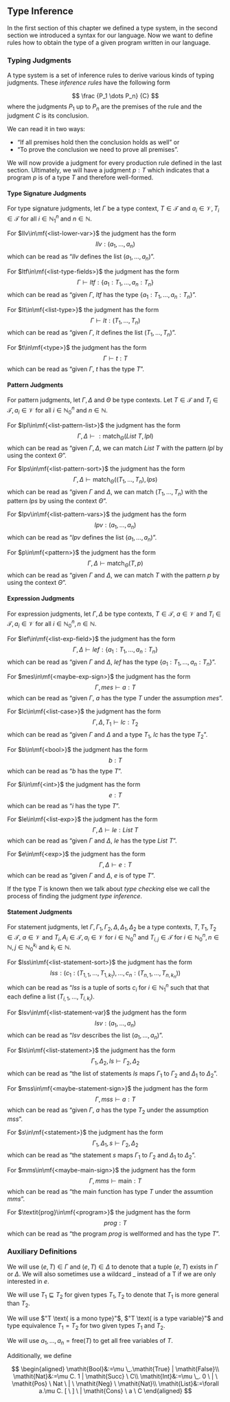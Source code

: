 \setcounter{section}{3}
\setcounter{subsection}{2}

## Type Inference

In the first section of this chapter we defined a type system, in the second section we introduced a syntax for our language. Now we want to define rules how to obtain the type of a given program written in our language.

### Typing Judgments

A type system is a set of inference rules to derive various kinds of typing judgments. These _inference rules_ have the following form

$$
\frac
{P_1 \dots P_n}
{C}
$$
where the judgments $P_1$ up to $P_n$ are the premises of the rule and the judgment $C$ is its conclusion.

We can read it in two ways:

* "If all premises hold then the conclusion holds as well" or
* "To prove the conclusion we need to prove all premises".

We will now provide a judgment for every production rule defined in the last section. Ultimately, we will have a judgment $p:T$ which indicates that a program $p$ is of a type $T$ and therefore well-formed.

#### Type Signature Judgments

For type signature judgments, let $\Gamma$ be a type context, $T\in\mathcal{T}$ and $a_i\in\mathcal{V},T_i\in\mathcal{T}$ for all $i\in\mathbb{N}_1^n$ and $n\in\mathbb{N}$.

For $llv\in\mf{<list-lower-var>}$ the judgment has the form
$$llv:(a_1,\dots,a_n)$$
which can be read as "$llv$ defines the list $(a_1,\dots,a_n$)".

For $ltf\in\mf{<list-type-fields>}$ the judgment has the form
$$\Gamma\vdash ltf:\{a_1:T_1,\dots,a_n:T_n\}$$
which can be read as "given $\Gamma$, $ltf$ has the type $\{a_1:T_1,\dots,a_n:T_n\}$".

For $lt\in\mf{<list-type>}$ the judgment has the form
$$\Gamma\vdash lt:(T_1,\dots,T_n)$$
which can be read as "given $\Gamma$, $lt$ defines the list $(T_1,\dots,T_n)$".

For $t\in\mf{<type>}$ the judgment has the form
$$\Gamma\vdash t:T$$
which can be read as "given $\Gamma$, $t$ has the type $T$".

#### Pattern Judgments

For pattern judgments, let $\Gamma,\Delta$ and $\Theta$ be type contexts. Let $T\in\mathcal{T}$ and $T_i\in\mathcal{T},a_i\in\mathcal{V}$ for all $i\in\mathbb{N}_0^n$ and $n\in\mathbb{N}$.

For $lpl\in\mf{<list-pattern-list>}$ the judgment has the form
$$\Gamma,\Delta\vdash:\text{match}_\Theta (\mathit{List} \ T,lpl)$$
which can be read as "given $\Gamma,\Delta$, we can match $\mathit{List} \ T$ with the pattern $lpl$ by using the context $\Theta$".

For $lps\in\mf{<list-pattern-sort>}$ the judgment has the form
$$\Gamma,\Delta\vdash\text{match}_\Theta ((T_1,\dots,T_n),lps)$$
which can be read as "given $\Gamma$ and $\Delta$, we can match $(T_1,\dots,T_n)$ with the pattern $lps$ by using the context $\Theta$".

For $lpv\in\mf{<list-pattern-vars>}$ the judgment has the form
$$lpv:(a_1,\dots,a_n)$$
which can be read as "$lpv$ defines the list $(a_1,\dots,a_n)$".

For $p\in\mf{<pattern>}$ the judgment has the form
$$\Gamma,\Delta\vdash\text{match}_\Theta(T,p)$$
which can be read as "given $\Gamma$ and $\Delta$, we can match $T$ with the pattern $p$ by using the context $\Theta$".

#### Expression Judgments

For expression judgments, let $\Gamma,\Delta$ be type contexts, $T\in\mathcal{T}$, $a\in\mathcal{V}$ and $T_i\in\mathcal{T},a_i\in\mathcal{V}$ for all $i\in\mathbb{N}_0^n,n\in\mathbb{N}$.

For $lef\in\mf{<list-exp-field>}$ the judgment has the form
$$\Gamma,\Delta\vdash lef:\{a_1:T_1,\dots, a_n:T_n\}$$
which can be read as "given $\Gamma$ and $\Delta$, $lef$ has the type $\{a_1:T_1,\dots,a_n:T_n\}$".

For $mes\in\mf{<maybe-exp-sign>}$ the judgment has the form
$$\Gamma,mes\vdash a:T$$
which can be read as "given $\Gamma$, $a$ has the type $T$ under the assumption $mes$".

For $lc\in\mf{<list-case>}$ the judgment has the form
$$\Gamma,\Delta,T_1\vdash lc:T_2$$
which can be read as "given $\Gamma$ and $\Delta$ and a type $T_1$, $lc$ has the type $T_2$".

For $b\in\mf{<bool>}$ the judgment has the form
$$b:T$$
which can be read as "$b$ has the type $T$".

For $i\in\mf{<int>}$ the judgment has the form
$$e:T$$
which can be read as "$i$ has the type $T$".

For $le\in\mf{<list-exp>}$ the judgment has the form
$$\Gamma,\Delta\vdash le:\mathit{List} \ T$$
which can be read as "given $\Gamma$ and $\Delta$, $le$ has the type $\mathit{List} \ T$".

For $e\in\mf{<exp>}$ the judgment has the form
$$\Gamma,\Delta\vdash e:T$$
which can be read as "given $\Gamma$ and $\Delta$, $e$ is of type $T$".

If the type $T$ is known then we talk about _type checking_ else we call the process of finding the judgment _type inference_.

#### Statement Judgments

For statement judgments, let $\Gamma,\Gamma_1,\Gamma_2,\Delta,\Delta_1,\Delta_2$ be a type contexts, $T,T_1,T_2\in\mathcal{T}$, $a\in\mathcal{V}$ and $T_i,A_i\in\mathcal{T},a_i\in\mathcal{V}$ for $i\in\mathbb{N}_0^n$
and $T_{i,j}\in\mathcal{T}$ for $i\in\mathbb{N}_0^n,n\in\mathbb{N},j\in\mathbb{N}_0^{k_i}$ and $k_i\in\mathbb{N}$.

For $lss\in\mf{<list-statement-sort>}$ the judgment has the form
$$lss:(c_1:(T_{1,1}, \dots,T_{1,k_1}),\dots,c_n:(T_{n,1}, \dots,T_{n,k_n}))$$
which can be read as "$lss$ is a tuple of sorts $c_i$ for $i\in\mathbb{N}_1^n$ such that that each define a list $(T_{i,1},\dots,T_{i,k_i})$.

For $lsv\in\mf{<list-statement-var}$ the judgment has the form
$$lsv:(a_1,\dots,a_n)$$
which can be read as "$lsv$ describes the list $(a_1,\dots,a_n)$".

For $ls\in\mf{<list-statement>}$ the judgment has the form
$$\Gamma_1,\Delta_2,ls\vdash \Gamma_2,\Delta_2$$
which can be read as "the list of statements $ls$ maps $\Gamma_1$ to $\Gamma_2$ and $\Delta_1$ to $\Delta_2$".

For $mss\in\mf{<maybe-statement-sign>}$ the judgment has the form
$$\Gamma,mss\vdash a:T$$
which can be read as "given $\Gamma$, $a$ has the type $T_2$ under the assumption $mss$".

For $s\in\mf{<statement>}$ the judgment has the form
$$\Gamma_1,\Delta_1,s\vdash \Gamma_2,\Delta_2$$
which can be read as "the statement $s$ maps $\Gamma_1$ to $\Gamma_2$ and $\Delta_1$ to $\Delta_2$".

For $mms\in\mf{<maybe-main-sign>}$ the judgment has the form
$$\Gamma,mms\vdash \text{main}:T$$
which can be read as "the main function has type $T$ under the assumtion $mms$".

For $\textit{prog}\in\mf{<program>}$ the judgment has the form
$$\textit{prog}:T$$
which can be read as "the program $prog$ is wellformed and has the type $T$".

### Auxiliary Definitions

We will use $(e,T)\in\Gamma$ and $(e,T)\in\Delta$ to denote that a tuple $(e,T)$ exists in $\Gamma$ or $\Delta$. We will also sometimes use a wildcard $\_$ instead of a T if we are only interested in $e$.

We will use $T_1 \sqsubseteq T_2$ for given types $T_1,T_2$ to denote that $T_1$ is more general than $T_2$.

We will use $"T \text{ is a mono type}"$, $"T \text{ is a type variable}"$ and type equivalence $T_1 = T_2$ for two given types $T_1$ and $T_2$.

We will use ${a_1,\dots,a_n}=\text{free}(T)$ to get all free variables of $T$.

Additionally, we define

$$
\begin{aligned}
\mathit{Bool}&:=\mu \_.\mathit{True} | \mathit{False}\\
\mathit{Nat}&:=\mu C. 1 | \mathit{Succ} \ C\\
\mathit{Int}&:=\mu \_. 0 \ | \ \mathit{Pos} \ Nat \ | \ \mathit{Neg} \ \mathit{Nat}\\
\mathit{List}&:=\forall a.\mu C. [ \ ] \ | \mathit{Cons} \ a \ C
\end{aligned}
$$